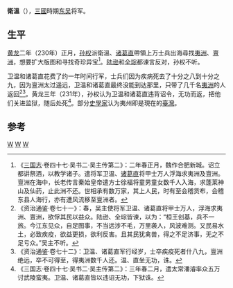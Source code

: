 {{東亞男性歷史人物
|名稱 =卫温
|身份 =
|國家 =[[孫吳|孫吳]]
|時代 =三國時期
|主君 =[[孫權|孫權]]
|最高職務 =
|圖片名稱 =
|圖片大小 =
|圖片說明 =
|姓名 =卫温
|字 =
|號=
|官職 =将军
|封爵 =
|籍貫 =
|世系 = 
|其他名號 =
|出生日期 = 
|出生地點 =
|婚年 =
|逝世年 = [[吳大帝|吳大帝]][[黄龙_(东吴)|黄龙]]二年<br>231年
|逝世地 =
|諡號 =
|墓葬 =
|祠廟 =
|父親 =
|嫡母 =
|母親 =
|正室 =
|側室 =
|正室之父 =
|正室之嫡母 =
|正室之母 =
|妻之父 =
|妻之嫡母 =
|妻之母 =
|繼室之父 =
|繼室之嫡母 =
|繼室之母 =
|兄弟 =
|姊妹 =
|子 =
|女 =
|嫡子 =
|嫡女 =
|庶子 =
|庶女 =
|養子 =
|養女 =
|繼子 =
|繼女 =
|其他親屬 =
}}
'''衛溫'''（{{bd|？||231年||catIdx=W衛}}），[[三國|三國]]時期[[孫吳|东吴]]将军。

==生平==
[[黄龙_(东吴)|黄龙]]二年（230年）正月，[[孙权|孙权]]派衛溫、[[诸葛直|诸葛直]]帶領上万士兵出海尋找[[夷洲|夷洲]]、[[亶洲|亶洲]]，想要扩大版图和寻找奇珍异宝<ref>《[[三国志|三国志]]·卷四十七·吴书二·吴主传第二》：二年春正月，魏作合肥新城。诏立都讲祭酒，以教学诸子。遣将军卫温、[[诸葛直|诸葛直]]将甲士万人浮海求夷洲及亶洲。亶洲在海中，长老传言秦始皇帝遣方士徐福将童男童女数千人入海，求蓬莱神山及仙药，止此洲不还。世相承有数万家，其上人民，时有至会稽货布，会稽东县人海行，亦有遭风流移至亶洲者。</ref>。[[陆逊|陆逊]]和[[全琮|全琮]]都谏言反对，孙权不听。

卫温和诸葛直花费了约一年时间行军，士兵们因为疾病死去了十分之八到十分之九，因为亶洲太过遥远，卫温和诸葛直最终没能到达那里，只带了几千名[[夷洲|夷洲]]的人返回<ref>《资治通鉴·卷七十一》：春，吴主使将军卫温、诸葛直将甲士万人，浮海求夷洲、亶洲，欲俘其民以益众。陆逊、全琮皆谏，以为：“桓王创基，兵不一旅。今江东见众，自足图事，不当远涉不毛，万里袭人，风波难测。又民易水土，必致疾疫，欲益更损，欲利反害。且其民犹禽兽，得之不足济事，无之不足亏众。”吴主不听。</ref><ref>《资治通鉴·卷七十二》：卫温、诸葛直军行经岁，士卒疾疫死者什八九，亶洲绝远，卒不可得至，得夷洲数千人还。温、直坐无功，诛。</ref>。黄龙三年（231年），孙权认为卫温和诸葛直违背诏令，无功而返，把他们关进监狱，随后处死<ref>《三国志·卷四十七·吴书二·吴主传第二》：三年春二月，遣太常潘濬率众五万讨武陵蛮夷。卫温、诸葛直皆以违诏无功，下狱诛。</ref>。部分[[史學家|史學家]]认为夷州即是現在的[[臺灣|臺灣]]。

==参考==
{{reflist}}


[[category:三国军事人物|W]]
[[category:卫姓|W]]
[[category:三國被處決者|W]]